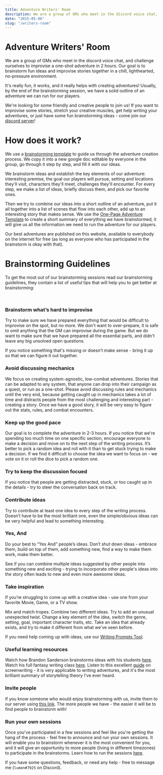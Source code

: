 ```yaml
---
title: Adventure Writers' Room
description: We are a group of GMs who meet in the discord voice chat, and challenge ourselves to improvise a one-shot adventure in 2 hours. 
date: "2015-05-06"
slug: "/writers-room"
---
```


# Adventure Writers' Room
We are a group of GMs who meet in the discord voice chat, and challenge ourselves to improvise a one-shot adventure in 2 hours. Our goal is to brainstorm fun ideas and improvise stories together in a chill, lighthearted, no-pressure environment.

It's really fun, it works, and it really helps with creating adventures! Usually, by the end of the brainstorming session, we have a solid outline of an adventure we can run for our players.

We're looking for some friendly and creative people to join us! If you want to improvise some stories, stretch your creative muscles, get help writing your adventures, or just have some fun brainstorming ideas - come join our [discord server](https://discord.gg/UVNxeQE)!

# How does it work? 
We use a [brainstorming template](https://docs.google.com/document/d/1S0KMVB6qyc_MKvXt2SS4-Zn5seT31QfXjYD1Gb9htzM/) to guide us through the adventure creation process. We copy it into a new google doc editable by everyone in the group, go through it step by step, and fill it with our ideas.

We brainstorm ideas and establish the key elements of our adventure: interesting premise, the goal our players will pursue, setting and locations they'll visit, characters they'll meet, challenges they'll encounter. For every step, we make a list of ideas, briefly discuss them, and pick our favorite ones.

Then we try to combine our ideas into a short outline of an adventure, put it all together into a list of scenes that flow into each other, add up to an interesting story that makes sense. We use the [One-Page Adventure Template](https://docs.google.com/document/d/1yUqvSokoxJalKhi236xvl4q1cf7EWLVmrfgw9ljGyMI/) to create a short summary of everything we have brainstormed, it will give us all the information we need to run the adventure for our players.

 <!-- or [playtest](/playtesting) it between ourselves. -->

Our best adventures are published on this website, available to everybody on the internet for free (as long as everyone who has participated in the brainstorm is okay with that).
<!-- playtests -->
<!-- To get the most out of our brainstorming sessions read our [Brainstorming Guidelines](https://rpgadventures.io/brainstorming-guidelines), they contain a list of useful tips that will help you to get better at brainstorming.
 -->

# Brainstorming Guidelines
To get the most out of our brainstorming sessions read our brainstorming guidelines, they contain a list of useful tips that will help you to get better at brainstorming:

<br/>

<div className="columns"> 
<div className="col">

### Brainstorm what’s hard to improvise
Try to make sure we have prepared everything that would be difficult to improvise on the spot, but no more. We don't want to over-prepare, it is safe to omit anything that the GM can improvise during the game. But we do want to make sure that we have prepared all the essential parts, and didn't leave any big unsolved open questions.

If you notice something that's missing or doesn't make sense - bring it up so that we can figure it out together.

<!--  Prep what matters, don't prep what doesn't, spend our energy only on things that enhance the game. -->

### Avoid discussing mechanics
We focus on creating system-agnostic, low-combat adventures. Stories that can be adapted to any system, that anyone can drop into their campaign as a quest, or run as a one-shot. Please avoid discussing rules and mechanics until the very end, because getting caught up in mechanics takes a lot of time and distracts people from the most challenging and interesting part - creating a story. Once we have a good story, it will be very easy to figure out the stats, rules, and combat encounters.

### Keep up the good pace
Our goal is to complete the adventure in 2-3 hours. If you notice that we're spending too much time on one specific section, encourage everyone to make a decision and move on to the next step of the writing process. It’s better to pick a random idea and roll with it than to get stuck trying to make a decision. If we find it difficult to choose the idea we want to focus on - we vote on it or roll the dice to pick a random one. 

### Try to keep the discussion focued
If you notice that people are getting distracted, stuck, or too caught up in the details - try to steer the conversation back on track.

### Contribute ideas
Try to contribute at least one idea to every step of the writing process. Doesn’t have to be the most brilliant one, even the simple/obvious ideas can be very helpful and lead to something interesting.


</div>
<div className="col">

### Yes, And
Do your best to “Yes And” people’s ideas. Don’t shut down ideas - embrace them, build on top of them, add something new, find a way to make them work, make them better.

See if you can combine multiple ideas suggested by other people into something new and exciting - trying to incorporate other people's ideas into the story often leads to new and even more awesome ideas.


### Take inspiration
If you’re struggling to come up with a creative idea - use one from your favorite Movie, Game, or a TV show.

Mix and match tropes. Combine two different ideas. Try to add an unusual unexpected twist. Change a key element of the idea, switch the genre, setting, goal, important character traits, etc. Take an idea that already exists, and try to make it different from what we've seen before.

If you need help coming up with ideas, use our [Writing Prompts Tool](https://perchance.org/adventure-prompts).

### Useful learning resources
Watch how Brandon Sanderson brainstorms ideas with his students [here](https://www.youtube.com/playlist?list=PLTT-Xb7kSZWWH_LW5aDRhc5FMJNZgyeAd). Watch his full fantasy writing class [here](https://www.youtube.com/watch?v=zBBfC8FY70c&list=PLTT-Xb7kSZWWdgWGER_CroAif3-BxYRJH). Listen to this excellent [guide](https://www.dropbox.com/s/zdssotpnt2dmgfa/screenwriting-for-hollywood.mp3?dl=0) on screenwriting - it is very applicable to writing adventures, and it's the most brilliant summary of storytelling theory I've ever heard.

### Invite people
If you know someone who would enjoy brainstorming with us, invite them to our server using [this link](https://discord.gg/UVNxeQE). The more people we have - the easier it will be to find people to brainstorm with!

### Run your own sessions
Once you've participated in a few sessions and feel like you're getting the hang of the process - feel free to announce and run your own sessions. It will enable you to brainstorm whenever it is the most convenient for you, and it will give an opportunity to more people (living in different timezones) to participate in the brainstorms. Learn how to run the sessions [here](https://rpgadventures.io/session-guide).

</div>
</div>

If you have some questions, feedback, or need any help - free to message me (`lumen#7925` on Discord).
